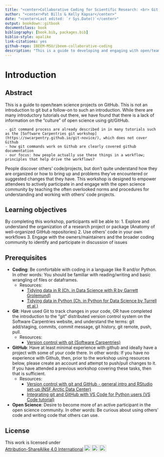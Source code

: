 ```yaml
---
title: "<center>Collaborative Coding for Scientific Research: <br> Git, GitHub, and open science</center>"
author: "<center>Pat Bills & Kelly Kapsar</center>"
date: "<center>Last edited: `r Sys.Date()`</center>"
output: bookdown::gitbook
documentclass: book
bibliography: [book.bib, packages.bib]
biblio-style: apalike
link-citations: yes
github-repo: IBEEM-MSU/ibeem-collaborative-coding
description: "This is a guide to developing and engaging with open/team science projects on GitHub."
---
```


# Introduction {#intro}

## Abstract

This is a guide to open/team science projects on GitHub. This is not an introduction to git but a follow-on to such an introduction. While there are many introductory tutorials out there, we have found that there is a lack of information on the “culture” of open science using git/GitHub. 

	- git command process are already described in in many tutorials such as the [Software Carpentries git workshop](https://swcarpentry.github.io/git-novice/), which does not cover Github
	- how git commands work on Github are clearly covered github documentation
	- our focus: how people actually use these things in a workflow; principles that help drive the workflows?
	
People discover others’ code/projects, but don’t quite understand how they are organized or how to bring up and problems they’ve encountered or suggested changes that they have. This workshop is designed to empower attendees to actively participate in and engage with the open science community by teaching the often overlooked norms and procedures for understanding and working with others’ code projects.

## Learning objectives

By completing this workshop, participants will be able to: 1. Explore and understand the organization of a research project or package (Anatomy of well-organized GitHub repositories) 2. Use others’ code in your own workflows 3. Engage with the owners/maintainers and the broader coding community to identify and participate in discussion of issues

## Prerequisites

-   **Coding**: Be comfortable with coding in a language like R and/or Python. In other words: You should be familiar with reading/writing and basic wrangling of files or dataframes.
    -   Resources:
        -   [Tidying data in R (Ch. in Data Science with R by Garrett Grolemund)](https://garrettgman.github.io/tidying/)
        -   [Tidying data in Python (Ch. in Python for Data Science by Turrell et al.)](https://aeturrell.github.io/python4DS/data-tidy.html)
-   **Git**: Have used Git to track changes in your code, OR have completed the introduction to the "git" distributed version control system on the Software Carpentries website, and understand the terms: git add/staging, commits, commit message, git history, git remote, push, pull.
    -   Resources:
        -   [Version control with git (Software Carpentries)](https://swcarpentry.github.io/git-novice/)
-   **GitHub**: Have at least minimal experience with github and ideally have a project with some of your code there. In other words: If you have no experience with Github, then, prior to the workshop using resources below, please create an account and attempt to push/pull changes to it. If you have attended a previous workshop covering these tasks, then that is sufficient.
    -   Resources:
        -   [Version control with git and GitHub - general intro and RStudio set-up (NSF Arctic Data Center)](https://learning.nceas.ucsb.edu/2023-02-arctic/version-control-with-git-and-github.html#version-control-with-git-and-github)
        -   [Integrating git and GitHub with VS Code for Python users (VS Code tutorial)](https://code.visualstudio.com/docs/introvideos/versioncontrol)
-   **Open Science**: Desire to become more of an active participant in the open science community. In other words: Be curious about using others' code and writing code that others can use.

## License

This work is licensed under <a href="http://creativecommons.org/licenses/by-sa/4.0/?ref=chooser-v1" target="_blank" rel="license noopener noreferrer" style="display:inline-block;">Attribution-ShareAlike 4.0 International<img src="https://mirrors.creativecommons.org/presskit/icons/cc.svg?ref=chooser-v1" style="height:22px!important;margin-left:3px;vertical-align:text-bottom;"/><img src="https://mirrors.creativecommons.org/presskit/icons/by.svg?ref=chooser-v1" style="height:22px!important;margin-left:3px;vertical-align:text-bottom;"/><img src="https://mirrors.creativecommons.org/presskit/icons/sa.svg?ref=chooser-v1" style="height:22px!important;margin-left:3px;vertical-align:text-bottom;"/>
</a>

</p>
